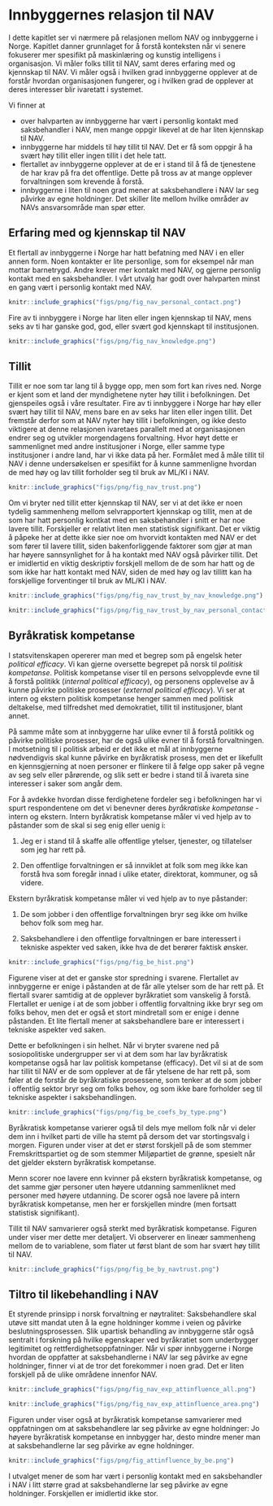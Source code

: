 \newpage
# Innbyggernes relasjon til NAV {#nav}

I dette kapitlet ser vi nærmere på relasjonen mellom NAV og innbyggerne i Norge.
Kapitlet danner grunnlaget for å forstå konteksten når vi senere fokuserer mer spesifikt på maskinlæring og kunstig intelligens i organisasjon. 
Vi måler folks tillit til NAV, samt deres erfaring med og kjennskap til NAV.
Vi måler også i hvilken grad innbyggerne opplever at de forstår hvordan organisasjonen fungerer, og i hvilken grad de opplever at deres interesser blir ivaretatt i systemet.

Vi finner at 

- over halvparten av innbyggerne har vært i personlig kontakt med saksbehandler i NAV, men mange oppgir likevel at de har liten kjennskap til NAV.
- innbyggerne har middels til høy tillit til NAV. Det er få som oppgir å ha svært høy tillit eller ingen tillit i det hele tatt.
- flertallet av innbyggerne opplever at de er i stand til å få de tjenestene de har krav på fra det offentlige. Dette på tross av at mange opplever forvaltningen som krevende å forstå.
- innbyggerne i liten til noen grad mener at saksbehandlere i NAV lar seg påvirke av egne holdninger. Det skiller lite mellom hvilke områder av NAVs ansvarsområde man spør etter.


## Erfaring med og kjennskap til NAV

Et flertall av innbyggerne i Norge har hatt befatning med NAV i en eller annen form. 
Noen kontakter er lite personlige, som for eksempel når man mottar barnetrygd.
Andre krever mer kontakt med NAV, og gjerne personlig kontakt med en saksbehandler.
I vårt utvalg har godt over halvparten minst en gang vært i personlig kontakt med NAV.

```r
knitr::include_graphics("figs/png/fig_nav_personal_contact.png")
```

Fire av ti innbyggere i Norge har liten eller ingen kjennskap til NAV, mens seks av ti har ganske god, god, eller svært god kjennskapt til institusjonen.


```r
knitr::include_graphics("figs/png/fig_nav_knowledge.png")
```


## Tillit
Tillit er noe som tar lang til å bygge opp, men som fort kan rives ned.
Norge er kjent som et land der myndighetene nyter høy tillit i befolkningen.
Det gjenspeiles også i våre resultater.
Fire av ti innbyggere i Norge har høy eller svært høy tillit til NAV, mens bare en av seks har liten eller ingen tillit.
Det fremstår derfor som at NAV nyter høy tillit i befolkningen, og ikke desto viktigere at denne relasjonen ivaretaes parallelt med at organisasjonen endrer seg og utvikler morgendagens forvaltning.
Hvor høyt dette er sammenlignet med andre institusjoner i Norge, eller samme type institusjoner i andre land, har vi ikke data på her.
Formålet med å måle tillit til NAV i denne undersøkelsen er spesifikt for å kunne sammenligne hvordan de med høy og lav tillit forholder seg til bruk av ML/KI i NAV.

```r
knitr::include_graphics("figs/png/fig_nav_trust.png")
```

Om vi bryter ned tillit etter kjennskap til NAV, ser vi at det ikke er noen tydelig sammenheng mellom selvrapportert kjennskap og tillit, men at de som har hatt personlig kontkat med en saksbehandler i snitt er har noe lavere tillit. Forskjeller er relativt liten men statistisk signifikant.
Det er viktig å påpeke her at dette ikke sier noe om hvorvidt kontakten med NAV er det som fører til lavere tillit, siden bakenforliggende faktorer som gjør at man har høyere sannsynlighet for å ha kontakt med NAV også påvirker tillit.
Det er imidlertid en viktig deskriptiv forskjell mellom de de som har hatt og de som ikke har hatt kontakt med NAV, siden de med høy og lav tillitt kan ha forskjellige forventinger til bruk av ML/KI i NAV.

```r
knitr::include_graphics("figs/png/fig_nav_trust_by_nav_knowledge.png")
```

```r
knitr::include_graphics("figs/png/fig_nav_trust_by_nav_personal_contact.png")
```

## Byråkratisk kompetanse

I statsvitenskapen opererer man med et begrep som på engelsk heter *political efficacy*.
Vi kan gjerne oversette begrepet på norsk til *politisk kompetanse*.
Politisk kompetanse viser til en persons selvopplevde evne til å forstå politikk (*internal political efficacy*), og personens opplevelse av å kunne påvirke politiske prosesser (*external political efficacy*).
Vi ser at intern og ekstern politisk kompetanse henger sammen med politisk deltakelse, med tilfredshet med demokratiet, tillit til institusjoner, blant annet.

På samme måte som at innbyggerne har ulike evner til å forstå politikk og påvirke politiske prosesser, har de også ulike evner til å forstå forvaltningen.
I motsetning til i politisk arbeid er det ikke et mål at innbyggerne nødvendigvis skal kunne påvirke en byråkratisk prosess, men det er likefullt en kjennsgjerning at noen personer er flinkere til å følge opp saker på vegne av seg selv eller pårørende, og slik sett er bedre i stand til å ivareta sine interesser i saker som angår dem.

For å avdekke hvordan disse ferdighetene fordeler seg i befolkningen har vi spurt respondentene om det vi benevner deres *byråkratiske kompetanse* - intern og ekstern.
Intern byråkratisk kompetanse måler vi ved hjelp av to påstander som de skal si seg enig eller uenig i:

1. 	Jeg er i stand til å skaffe alle offentlige ytelser, tjenester, og tillatelser som jeg har rett på.

2. 	Den offentlige forvaltningen er så innviklet at folk som meg ikke kan forstå hva som foregår innad i ulike etater, direktorat, kommuner, og så videre.

Ekstern byråkratisk kompetanse måler vi ved hjelp av to nye påstander:

1. De som jobber i den offentlige forvaltningen bryr seg ikke om hvilke behov folk som meg har.

2. Saksbehandlere i den offentlige forvaltningen er bare interessert i tekniske aspekter ved saken, ikke hva de det berører faktisk ønsker.


```r
knitr::include_graphics("figs/png/fig_be_hist.png")
```

Figurene viser at det er ganske stor spredning i svarene.
Flertallet av innbyggerne er enige i påstanden at de får alle ytelser som de har rett på. 
Et flertall svarer samtidig at de opplever byråkratiet som vanskelig å forstå.
Flertallet er uenige i at de som jobber i offentlig forvaltning ikke bryr seg om folks behov, men det er også et stort mindretall som er enige i denne påstanden.
Et lite flertall mener at saksbehandlere bare er interessert i tekniske aspekter ved saken.

Dette er befolkningen i sin helhet.
Når vi bryter svarene ned på sosiopolitiske undergrupper ser vi at dem som har lav byråkratisk kompetanse også har lav politisk kompetanse (efficacy).
Det vil si at de som har tillit til NAV er de som opplever at de får ytelsene de har rett på, som føler at de forstår de byråkratiske prosessene, som tenker at de som jobber i offentlig sektor bryr seg om folks behov, og som ikke bare forholder seg til tekniske aspekter i saksbehandlingen.

```r
knitr::include_graphics("figs/png/fig_be_coefs_by_type.png")
```

Byråkratisk kompetanse varierer også til dels mye mellom folk når vi deler dem inn i hvilket parti de ville ha stemt på dersom det var stortingsvalg i morgen.
Figuren under viser at det er størst forskjell på de som stemmer Fremskrittspartiet og de som stemmer Miljøpartiet de grønne, spesielt når det gjelder ekstern byråkratisk kompetanse.

Menn scorer noe lavere enn kvinner på ekstern byråkratisk kompetanse, og det samme gjør personer uten høyere utdanning sammenliknet med personer med høyere utdanning. 
De scorer også noe lavere på intern byråkratisk kompetanse, men her er forskjellen mindre (men fortsatt statistisk signifikant).

Tillit til NAV samvarierer også sterkt med byråkratisk kompetanse.
Figuren under viser mer dette mer detaljert.
Vi observerer en lineær sammenheng mellom de to variablene, som flater ut først blant de som har svært høy tillit til NAV.

```r
knitr::include_graphics("figs/png/fig_be_by_navtrust.png")
```



## Tiltro til likebehandling i NAV

Et styrende prinsipp i norsk forvaltning er nøytralitet:
Saksbehandlere skal utøve sitt mandat uten å la egne holdninger komme i veien og påvirke beslutningsprosessen.
Slik upartisk behandling av innbyggerne står også sentralt i forskning på hvilke egenskaper ved byråkratiet som underbygger legitimitet og rettferdighetsoppfatninger.
Når vi spør innbyggerne i Norge hvordan de oppfatter at saksbehandlerne i NAV lar seg påvirke av egne holdninger, finner vi at de tror det forekommer i noen grad.
Det er liten forskjell på de ulike områdene innenfor NAV.

```r
knitr::include_graphics("figs/png/fig_nav_exp_attinfluence_all.png")
```


```r
knitr::include_graphics("figs/png/fig_nav_exp_attinfluence_area.png")
```

Figuren under viser også at byråkratisk kompetanse samvarierer med oppfatningen om at saksbehandlere lar seg påvirke av egne holdninger:
Jo høyere byråkratisk kompetanse en innbygger har, desto mindre mener man at saksbehandlerne lar seg påvirke av egne holdninger.

```r
knitr::include_graphics("figs/png/fig_attinfluence_by_be.png")
```

I utvalget mener de som har vært i personlig kontakt med en saksbehandler i NAV i litt større grad at saksbehandlerne lar seg påvirke av egne holdninger. 
Forskjellen er imidlertid ikke stor.


